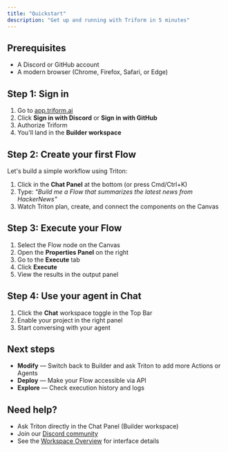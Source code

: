 ```yaml
---
title: "Quickstart"
description: "Get up and running with Triform in 5 minutes"
---
```


## Prerequisites

- A Discord or GitHub account
- A modern browser (Chrome, Firefox, Safari, or Edge)

## Step 1: Sign in

1. Go to [app.triform.ai](https://app.triform.ai)
2. Click **Sign in with Discord** or **Sign in with GitHub**
3. Authorize Triform
4. You'll land in the **Builder workspace**

## Step 2: Create your first Flow

Let's build a simple workflow using Triton:

1. Click in the **Chat Panel** at the bottom (or press Cmd/Ctrl+K)
2. Type: _"Build me a Flow that summarizes the latest news from HackerNews"_
3. Watch Triton plan, create, and connect the components on the Canvas

## Step 3: Execute your Flow

1. Select the Flow node on the Canvas
2. Open the **Properties Panel** on the right
3. Go to the **Execute** tab
4. Click **Execute**
5. View the results in the output panel

## Step 4: Use your agent in Chat

1. Click the **Chat** workspace toggle in the Top Bar
2. Enable your project in the right panel
3. Start conversing with your agent

## Next steps

- **Modify** — Switch back to Builder and ask Triton to add more Actions or Agents
- **Deploy** — Make your Flow accessible via API
- **Explore** — Check execution history and logs

## Need help?

- Ask Triton directly in the Chat Panel (Builder workspace)
- Join our [Discord community](https://discord.gg/triform)
- See the [Workspace Overview](/getting-started/workspace-overview) for interface details

